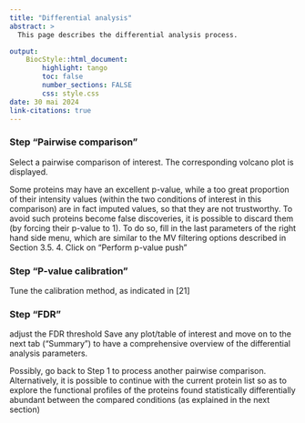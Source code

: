 ```yaml
---
title: "Differential analysis"
abstract: >
  This page describes the differential analysis process.

output:
    BiocStyle::html_document:
        highlight: tango
        toc: false
        number_sections: FALSE
        css: style.css
date: 30 mai 2024
link-citations: true
---
```




### Step "Pairwise comparison"
Select a pairwise comparison of interest. The corresponding volcano plot is displayed.

Some proteins may have an excellent p-value, while a too great proportion of their intensity
values (within the two conditions of interest in this comparison) are in fact imputed values, so
that they are not trustworthy. To avoid such proteins become false discoveries, it is possible to
discard them (by forcing their p-value to 1). To do so, fill in the last parameters of the right hand
side menu, which are similar to the MV filtering options described in Section 3.5.
4. Click on “Perform p-value push”

### Step "P-value calibration"
Tune the calibration method, as indicated in [21]

### Step  "FDR"
adjust the FDR threshold
Save any plot/table of interest and move on to the next tab (“Summary”) to have a
comprehensive overview of the differential analysis parameters.


Possibly, go back to Step 1 to process another pairwise comparison. Alternatively, it is possible to
continue with the current protein list so as to explore the functional profiles of the proteins
found statistically differentially abundant between the compared conditions (as explained in the
next section)